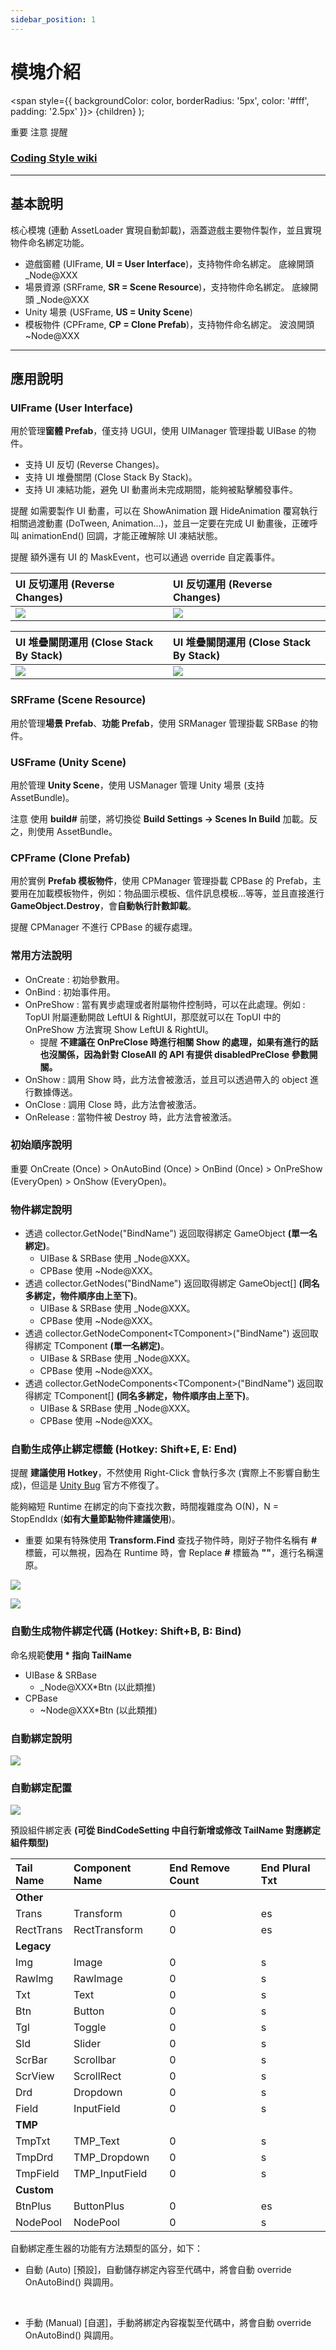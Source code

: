 ```yaml
---
sidebar_position: 1
---
```



# 模塊介紹

  <span
    style={{
      backgroundColor: color,
      borderRadius: '5px',
      color: '#fff',
      padding: '2.5px'
    }}>
    {children}
  </span>
);

<Highlight color="#ff2f00">重要</Highlight> <Highlight color="#0373fc">注意</Highlight> <Highlight color="#00d679">提醒</Highlight>

### [Coding Style wiki](https://github.com/michael811125/OxGFrame/wiki/Coding-Style)

---

## 基本說明

核心模塊 (連動 AssetLoader 實現自動卸載)，涵蓋遊戲主要物件製作，並且實現物件命名綁定功能。

- 遊戲窗體 (UIFrame, **UI = User Interface**)，支持物件命名綁定。 <Highlight color="#ff2f00">底線開頭 _Node@XXX</Highlight>
- 場景資源 (SRFrame, **SR = Scene Resource**)，支持物件命名綁定。 <Highlight color="#ff2f00">底線開頭 _Node@XXX</Highlight>
- Unity 場景 (USFrame, **US = Unity Scene**)
- 模板物件 (CPFrame, **CP = Clone Prefab**)，支持物件命名綁定。 <Highlight color="#ff2f00">波浪開頭 ~Node@XXX</Highlight>

---

## 應用說明

### UIFrame (User Interface)

用於管理**窗體 Prefab**，僅支持 UGUI，使用 UIManager 管理掛載 UIBase 的物件。
- 支持 UI 反切 (Reverse Changes)。
- 支持 UI 堆疊關閉 (Close Stack By Stack)。
- 支持 UI 凍結功能，避免 UI 動畫尚未完成期間，能夠被點擊觸發事件。
 
<Highlight color="#00d679">提醒</Highlight> 如需要製作 UI 動畫，可以在 ShowAnimation 跟 HideAnimation 覆寫執行相關過渡動畫 (DoTween, Animation...)，並且一定要在完成 UI 動畫後，正確呼叫 animationEnd() 回調，才能正確解除 UI 凍結狀態。

<Highlight color="#00d679">提醒</Highlight> 額外還有 UI 的 MaskEvent，也可以通過 override 自定義事件。

| UI 反切運用 (Reverse Changes) | UI 反切運用 (Reverse Changes) |
| :---------------------------- | :---------------------------- |
| ![](/img/coreframe/gif_1.gif) | ![](/img/coreframe/gif_2.gif) |

| UI 堆疊關閉運用 (Close Stack By Stack) | UI 堆疊關閉運用 (Close Stack By Stack) |
| :------------------------------------- | :------------------------------------- |
| ![](/img/coreframe/gif_3.gif)          | ![](/img/coreframe/gif_4.gif)          |

### SRFrame (Scene Resource)

用於管理**場景 Prefab**、**功能 Prefab**，使用 SRManager 管理掛載 SRBase 的物件。

### USFrame (Unity Scene)

用於管理 **Unity Scene**，使用 USManager 管理 Unity 場景 (支持 AssetBundle)。

<Highlight color="#0373fc">注意</Highlight> 使用 **build#** 前墜，將切換從 **Build Settings -> Scenes In Build** 加載。反之，則使用 AssetBundle。

### CPFrame (Clone Prefab)

用於實例 **Prefab 模板物件**，使用 CPManager 管理掛載 CPBase 的 Prefab，主要用在加載模板物件，例如：物品圖示模板、信件訊息模板...等等，並且直接進行 **GameObject.Destroy**，會**自動執行計數卸載**。

<Highlight color="#00d679">提醒</Highlight> CPManager 不進行 CPBase 的緩存處理。

### 常用方法說明

- OnCreate : 初始參數用。
- OnBind : 初始事件用。
- OnPreShow : 當有異步處理或者附屬物件控制時，可以在此處理。例如 : TopUI 附屬連動開啟 LeftUI & RightUI，那麼就可以在 TopUI 中的 OnPreShow 方法實現 Show LeftUI & RightUI。
  - <Highlight color="#00d679">提醒</Highlight> **不建議在 OnPreClose 時進行相關 Show 的處理，如果有進行的話也沒關係，因為針對 CloseAll 的 API 有提供 disabledPreClose 參數開關。**
- OnShow : 調用 Show 時，此方法會被激活，並且可以透過帶入的 object 進行數據傳送。
- OnClose : 調用 Close 時，此方法會被激活。
- OnRelease : 當物件被 Destroy 時，此方法會被激活。

### 初始順序說明

<Highlight color="#ff2f00">重要</Highlight> OnCreate (Once) > OnAutoBind (Once) > OnBind (Once) > OnPreShow (EveryOpen) > OnShow (EveryOpen)。

### 物件綁定說明

- 透過 collector.GetNode("BindName") 返回取得綁定 GameObject **(單一名綁定)**。
  - UIBase & SRBase 使用 _Node@XXX。
  - CPBase 使用 ~Node@XXX。
- 透過 collector.GetNodes("BindName") 返回取得綁定 GameObject[] **(同名多綁定，物件順序由上至下)**。
  - UIBase & SRBase 使用 _Node@XXX。
  - CPBase 使用 ~Node@XXX。
- 透過 collector.GetNodeComponent\<TComponent\>("BindName") 返回取得綁定 TComponent **(單一名綁定)**。
  - UIBase & SRBase 使用 _Node@XXX。
  - CPBase 使用 ~Node@XXX。
- 透過 collector.GetNodeComponents\<TComponent\>("BindName") 返回取得綁定 TComponent[] **(同名多綁定，物件順序由上至下)**。
  - UIBase & SRBase 使用 _Node@XXX。
  - CPBase 使用 ~Node@XXX。

### 自動生成停止綁定標籤 (Hotkey: Shift+E, E: End)

<Highlight color="#00d679">提醒</Highlight> **建議使用 Hotkey**，不然使用 Right-Click 會執行多次 (實際上不影響自動生成)，但這是 [Unity Bug](https://issuetracker.unity3d.com/issues/menuitem-is-executed-more-than-once-when-multiple-objects-are-selected) 官方不修復了。

能夠縮短 Runtime 在綁定的向下查找次數，時間複雜度為 O(N)，N = StopEndIdx (**如有大量節點物件建議使用**)。
- <Highlight color="#ff2f00">重要</Highlight> 如果有特殊使用 **Transform.Find** 查找子物件時，剛好子物件名稱有 **#** 標籤，可以無視，因為在 Runtime 時，會 Replace **#** 標籤為 **""**，進行名稱還原。

![](/img/coreframe/img_1.png)

![](/img/coreframe/gif_5.gif)

### 自動生成物件綁定代碼 (Hotkey: Shift+B, B: Bind)

命名規範**使用 * 指向 TailName**
- UIBase & SRBase
  - _Node@XXX*Btn (以此類推)
- CPBase
  - ~Node@XXX*Btn (以此類推)

### 自動綁定說明

![](/img/coreframe/img_2.png)

### 自動綁定配置

![](/img/coreframe/img_3.png)

預設組件綁定表 **(可從 BindCodeSetting 中自行新增或修改 TailName 對應綁定組件類型)**

| **Tail Name** | **Component Name** | **End Remove Count** | **End Plural Txt** |
| :------------ | :----------------- | :------------------- | :----------------- |
| **Other**     |
| Trans         | Transform          | 0                    | es                 |
| RectTrans     | RectTransform      | 0                    | es                 |
| **Legacy**    |
| Img           | Image              | 0                    | s                  |
| RawImg        | RawImage           | 0                    | s                  |
| Txt           | Text               | 0                    | s                  |
| Btn           | Button             | 0                    | s                  |
| Tgl           | Toggle             | 0                    | s                  |
| Sld           | Slider             | 0                    | s                  |
| ScrBar        | Scrollbar          | 0                    | s                  |
| ScrView       | ScrollRect         | 0                    | s                  |
| Drd           | Dropdown           | 0                    | s                  |
| Field         | InputField         | 0                    | s                  |
| **TMP**       |
| TmpTxt        | TMP_Text           | 0                    | s                  |
| TmpDrd        | TMP_Dropdown       | 0                    | s                  |
| TmpField      | TMP_InputField     | 0                    | s                  |
| **Custom**    |
| BtnPlus       | ButtonPlus         | 0                    | es                 |
| NodePool      | NodePool           | 0                    | s                  |

自動綁定產生器的功能有方法類型的區分，如下：

- 自動 (Auto) \[預設\]，自動儲存綁定內容至代碼中，將會自動 override OnAutoBind() 與調用。

<ReactPlayer controls url='https://github.com/michael811125/OxGFrame/assets/30960759/4c61bede-0bbc-4cae-baba-4a9bc7274c2e' />

<br/>

- 手動 (Manual) \[自選\]，手動將綁定內容複製至代碼中，將會自動 override OnAutoBind() 與調用。

<ReactPlayer controls url='https://github.com/michael811125/OxGFrame/assets/30960759/8e4f63e9-b955-4f91-8ac7-be949677c54f' />
